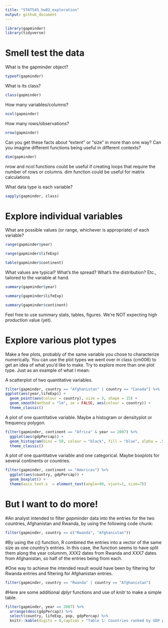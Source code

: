 ```yaml
---
title: "STAT545_hw02_exploration"
output: github_document
---
```


```r
library(gapminder)
library(tidyverse)
```
# Smell test the data

What is the gapminder object?
```r
typeof(gapminder)
```

What is its class?

```r
class(gapminder)
```

How many variables/columns?

```r
ncol(gapminder)
```

How many rows/observations?

```r
nrow(gapminder)
```

Can you get these facts about “extent” or “size” in more than one way? Can you imagine different functions being useful in different contexts?

```r
dim(gapminder)
```

nrow and ncol functions could be useful if creating loops that require the number of rows or columns. dim function could be useful for matrix calculations

What data type is each variable?

```r
sapply(gapminder, class)
```

# Explore individual variables

What are possible values (or range, whichever is appropriate) of each variable?

```r
range(gapminder$year)
```

```r
range(gapminder$lifeExp)
```

```r
table(gapminder$continent)
```


What values are typical? What’s the spread? What’s the distribution? Etc., tailored to the variable at hand.

```r
summary(gapminder$year)
```

```r
summary(gapminder$lifeExp)
```

```r
summary(gapminder$continent)
```

Feel free to use summary stats, tables, figures. We’re NOT expecting high production value (yet).

# Explore various plot types

Make a few plots, probably of the same variable you chose to characterize numerically. You can use the plot types we went over in class (cm006) to get an idea of what you’d like to make. Try to explore more than one plot type. Just as an example of what I mean:

A scatterplot of two quantitative variables.

```r
filter(gapminder, country == "Afghanistan" | country == "Canada") %>% 
ggplot(aes(year,lifeExp)) +
  geom_point(aes(colour = country), size = 3, shape = 15) +
  geom_smooth(method = "lm", se = FALSE, aes(colour = country)) +
  theme_classic()
```


A plot of one quantitative variable. Maybe a histogram or densityplot or frequency polygon.

```r
filter(gapminder, continent == "Africa" & year == 2007) %>% 
  ggplot(aes(gdpPercap)) +
  geom_histogram(bins = 50, colour = "black", fill = "blue", alpha = .5) +
  theme_classic()
```



A plot of one quantitative variable and one categorical. Maybe boxplots for several continents or countries.


```r

filter(gapminder, continent == "Americas") %>% 
  ggplot(aes(country, gdpPercap)) +
  geom_boxplot() +
  theme(axis.text.x  = element_text(angle=90, vjust=1, size=7))

```


# But I want to do more\!

#An analyst intended to filter *gapminder* data into the entries for the two countries, Afghanistan and Rwanda, by using the following code chunk:

```r
filter(gapminder, country == c("Rwanda", "Afghanistan"))
```

#By using the c() function, R combined the entries into a vector of the same size as one country's entries. In this case, the function seems to have split them along the year columnm, XXX2 dates from Rwanda and XXX7 dates from Afghanistan, so half of the entries being from each.

#One way to achieve the intended result would have been by filtering for Rwanda entries and filtering for Afghanistan entries.

```r
filter(gapminder, country == "Rwanda" | country == "Afghanistan")
```

#Here are some additional *dplyr* functions and use of *knitr* to make a simple table.

```r
filter(gapminder, year == 2007) %>% 
  arrange(desc(gdpPercap)) %>% 
  select(country, lifeExp, pop, gdpPercap) %>% 
  knitr::kable(digits = 0,caption = "Table 1: Countries ranked by GDP per capita [2007].")
```

